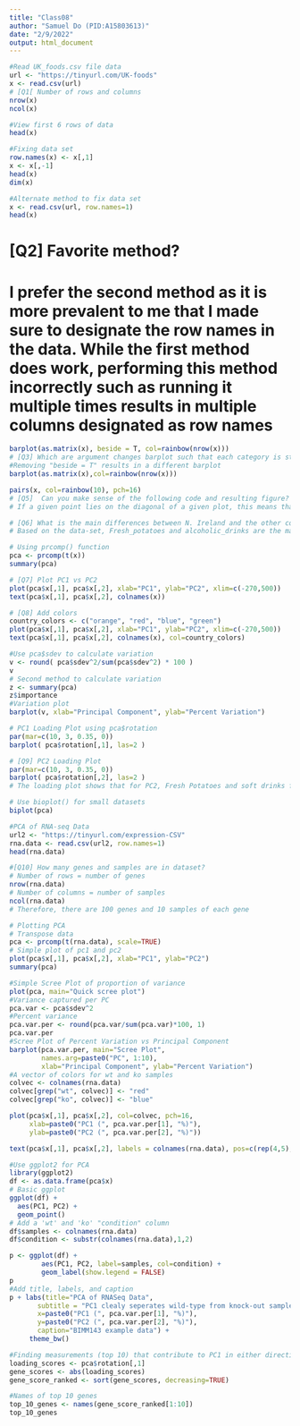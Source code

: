 ```yaml
---
title: "Class08"
author: "Samuel Do (PID:A15803613)"
date: "2/9/2022"
output: html_document
---
```

```r
#Read UK_foods.csv file data
url <- "https://tinyurl.com/UK-foods"
x <- read.csv(url)
# [Q1[ Number of rows and columns
nrow(x)
ncol(x)
```
```r
#View first 6 rows of data
head(x)
```
```r
#Fixing data set
row.names(x) <- x[,1]
x <- x[,-1]
head(x)
dim(x)

```
```r
#Alternate method to fix data set
x <- read.csv(url, row.names=1)
head(x)
```
# [Q2] Favorite method?
# I prefer the second method as it is more prevalent to me that I made sure to designate the row names in the data. While the first method does work, performing this method incorrectly such as running it multiple times results in multiple columns designated as row names
```r
barplot(as.matrix(x), beside = T, col=rainbow(nrow(x)))
# [Q3] Which are argument changes barplot such that each category is stacked rather than side-by-side
#Removing "beside = T" results in a different barplot 
barplot(as.matrix(x),col=rainbow(nrow(x)))
```     
```r
pairs(x, col=rainbow(10), pch=16)
# [Q5]  Can you make sense of the following code and resulting figure? What does it mean if a given point lies on the diagonal for a given plot?
# If a given point lies on the diagonal of a given plot, this means that there is a good correlation between the specific food categorical data of two countries.

# [Q6] What is the main differences between N. Ireland and the other countries of the UK in terms of this data-set?
# Based on the data-set, Fresh_potatoes and alcoholic_drinks are the main differences between N. Ireland and the other UK countries

```
```r
# Using prcomp() function
pca <- prcomp(t(x))
summary(pca)

# [Q7] Plot PC1 vs PC2
plot(pca$x[,1], pca$x[,2], xlab="PC1", ylab="PC2", xlim=c(-270,500))
text(pca$x[,1], pca$x[,2], colnames(x))

# [Q8] Add colors
country_colors <- c("orange", "red", "blue", "green")
plot(pca$x[,1], pca$x[,2], xlab="PC1", ylab="PC2", xlim=c(-270,500))
text(pca$x[,1], pca$x[,2], colnames(x), col=country_colors)
```
```r
#Use pca$sdev to calculate variation
v <- round( pca$sdev^2/sum(pca$sdev^2) * 100 )
v
# Second method to calculate variation
z <- summary(pca)
z$importance
#Variation plot
barplot(v, xlab="Principal Component", ylab="Percent Variation")

```
```r
# PC1 Loading Plot using pca$rotation
par(mar=c(10, 3, 0.35, 0))
barplot( pca$rotation[,1], las=2 )

# [Q9] PC2 Loading Plot
par(mar=c(10, 3, 0.35, 0))
barplot( pca$rotation[,2], las=2 )
# The loading plot shows that for PC2, Fresh Potatoes and soft drinks feature predominantly. PC2 is a proposed axis, and the graph shows how foods such as fresh potatoes push Wales in the positive direction, while foods such as softs drinks push Scotland in the negative direction.
```
```r
# Use bioplot() for small datasets
biplot(pca)
```
```r
#PCA of RNA-seq Data
url2 <- "https://tinyurl.com/expression-CSV"
rna.data <- read.csv(url2, row.names=1)
head(rna.data)

#[Q10] How many genes and samples are in dataset?
# Number of rows = number of genes
nrow(rna.data)
# Number of columns = number of samples
ncol(rna.data)
# Therefore, there are 100 genes and 10 samples of each gene
```
```r
# Plotting PCA
# Transpose data
pca <- prcomp(t(rna.data), scale=TRUE)
# Simple plot of pc1 and pc2
plot(pca$x[,1], pca$x[,2], xlab="PC1", ylab="PC2")
summary(pca)

```
```r
#Simple Scree Plot of proportion of variance
plot(pca, main="Quick scree plot")
#Variance captured per PC
pca.var <- pca$sdev^2
#Percent variance
pca.var.per <- round(pca.var/sum(pca.var)*100, 1)
pca.var.per
#Scree Plot of Percent Variation vs Principal Component
barplot(pca.var.per, main="Scree Plot", 
        names.arg=paste0("PC", 1:10),
        xlab="Principal Component", ylab="Percent Variation")
#A vector of colors for wt and ko samples
colvec <- colnames(rna.data)
colvec[grep("wt", colvec)] <- "red"
colvec[grep("ko", colvec)] <- "blue"

plot(pca$x[,1], pca$x[,2], col=colvec, pch=16,
     xlab=paste0("PC1 (", pca.var.per[1], "%)"),
     ylab=paste0("PC2 (", pca.var.per[2], "%)"))

text(pca$x[,1], pca$x[,2], labels = colnames(rna.data), pos=c(rep(4,5), rep(2,5)))
```
```r
#Use ggplot2 for PCA
library(ggplot2)
df <- as.data.frame(pca$x)
# Basic ggplot
ggplot(df) +
  aes(PC1, PC2) +
  geom_point()
# Add a 'wt' and 'ko' "condition" column
df$samples <- colnames(rna.data) 
df$condition <- substr(colnames(rna.data),1,2)

p <- ggplot(df) + 
        aes(PC1, PC2, label=samples, col=condition) + 
        geom_label(show.legend = FALSE)
p
#Add title, labels, and caption
p + labs(title="PCA of RNASeq Data",
       subtitle = "PC1 clealy seperates wild-type from knock-out samples",
       x=paste0("PC1 (", pca.var.per[1], "%)"),
       y=paste0("PC2 (", pca.var.per[2], "%)"),
       caption="BIMM143 example data") +
     theme_bw()
```
```r
#Finding measurements (top 10) that contribute to PC1 in either direction
loading_scores <- pca$rotation[,1]
gene_scores <- abs(loading_scores)
gene_score_ranked <- sort(gene_scores, decreasing=TRUE)

#Names of top 10 genes
top_10_genes <- names(gene_score_ranked[1:10])
top_10_genes

```

